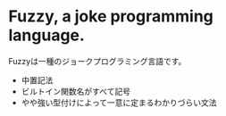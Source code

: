 # Fuzzy, a joke programming language.

Fuzzyは一種のジョークプログラミング言語です。

- 中置記法
- ビルトイン関数名がすべて記号
- やや強い型付けによって一意に定まるわかりづらい文法

